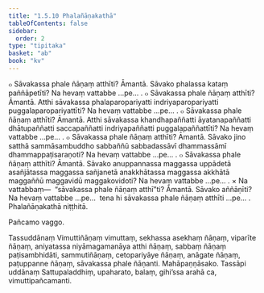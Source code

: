 ```yaml
---
title: "1.5.10 Phalañāṇakathā"
tableOfContents: false
sidebar:
  order: 2
type: "tipitaka"
basket: "ab"
book: "kv"
---
```



<DynamicBreadcrumb />

<Division number="443" book="kv" bookNo="32" page="237">

<Paragraph number="1526" book="kv">
๐ Sāvakassa phale ñāṇaṃ atthīti? Āmantā. Sāvako phalassa kataṃ paññāpetīti? Na hevaṃ vattabbe …pe… .
</Paragraph>

<Paragraph number="1527" book="kv">
๐ Sāvakassa phale ñāṇaṃ atthīti? Āmantā. Atthi sāvakassa phalaparopariyatti indriyaparopariyatti puggalaparopariyattīti? Na hevaṃ vattabbe …pe… .
</Paragraph>

<Paragraph number="1528" book="kv">
๐ Sāvakassa phale ñāṇaṃ atthīti? Āmantā. Atthi sāvakassa khandhapaññatti āyatanapaññatti dhātupaññatti saccapaññatti indriyapaññatti puggalapaññattīti? Na hevaṃ vattabbe …pe… .
</Paragraph>

<Paragraph number="1529" book="kv">
๐ Sāvakassa phale ñāṇaṃ atthīti? Āmantā. Sāvako jino satthā sammāsambuddho sabbaññū sabbadassāvī dhammassāmī dhammappaṭisaraṇoti? Na hevaṃ vattabbe …pe… .
</Paragraph>

<Paragraph number="1530" book="kv">
๐ Sāvakassa phale ñāṇaṃ atthīti? Āmantā. Sāvako anuppannassa maggassa uppādetā asañjātassa maggassa sañjanetā anakkhātassa maggassa akkhātā maggaññū maggavidū maggakovidoti? Na hevaṃ vattabbe …pe… .
</Paragraph>

</Division>
<Division number="444" book="kv" bookNo="32" page="238">

<Paragraph number="1531" book="kv">
× Na vattabbaṃ—  “sāvakassa phale ñāṇaṃ atthī”ti? Āmantā. Sāvako aññāṇīti? Na hevaṃ vattabbe …pe…  tena hi sāvakassa phale ñāṇaṃ atthīti …pe… .

</Paragraph>
</Division>

<Paragraph number="1532" type="center" book="kv">
Phalañāṇakathā niṭṭhitā.

  
Pañcamo vaggo.



</Paragraph>

<Paragraph number="1533" type="center" book="kv">
Tassuddānaṃ


</Paragraph>

<Paragraph number="1534" book="kv">
Vimuttiñāṇaṃ vimuttaṃ, sekhassa asekhaṃ ñāṇaṃ, viparīte ñāṇaṃ, aniyatassa niyāmagamanāya atthi ñāṇaṃ, sabbaṃ ñāṇaṃ paṭisambhidāti, sammutiñāṇaṃ, cetopariyāye ñāṇaṃ, anāgate ñāṇaṃ, paṭuppanne ñāṇaṃ, sāvakassa phale ñāṇanti.

</Paragraph>

<Paragraph number="1535" type="center" book="kv">
Mahāpaṇṇāsako.



</Paragraph>

<Paragraph number="1536" type="center" book="kv">
Tassāpi uddānaṃ


</Paragraph>

<Paragraph number="1537" type="center" book="kv">
Sattupaladdhiṃ, upaharato, balaṃ, gihi’ssa arahā ca, vimuttipañcamanti.
</Paragraph>